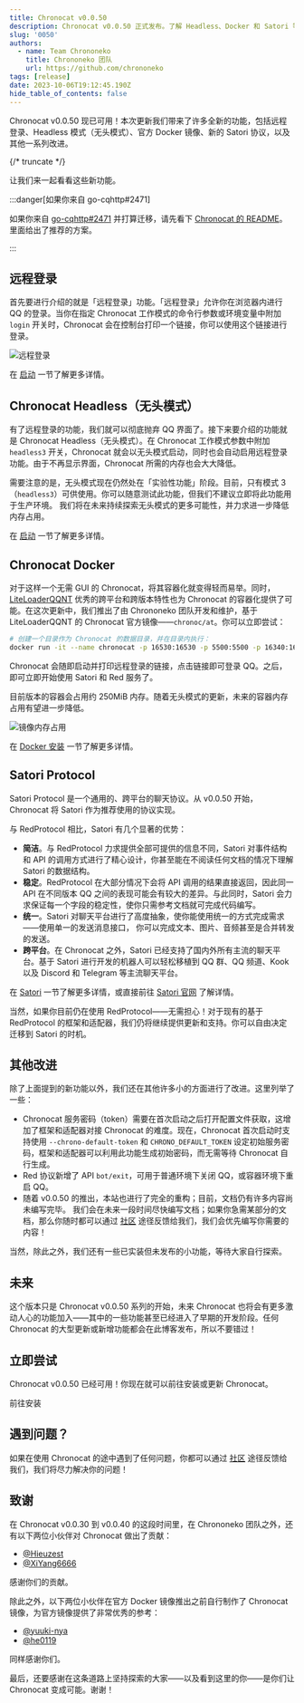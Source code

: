 ```yaml
---
title: Chronocat v0.0.50
description: Chronocat v0.0.50 正式发布。了解 Headless、Docker 和 Satori 等最新功能。
slug: '0050'
authors:
  - name: Team Chrononeko
    title: Chrononeko 团队
    url: https://github.com/chrononeko
tags: [release]
date: 2023-10-06T19:12:45.190Z
hide_table_of_contents: false
---
```



Chronocat v0.0.50 现已可用！本次更新我们带来了许多全新的功能，包括远程登录、Headless
模式（无头模式）、官方 Docker 镜像、新的 Satori 协议，以及其他一系列改进。

{/* truncate */}

让我们来一起看看这些新功能。

:::danger[如果你来自 go-cqhttp#2471]

如果你来自 [go-cqhttp#2471](https://github.com/Mrs4s/go-cqhttp/issues/2471) 并打算迁移，请先看下 [Chronocat 的 README](https://github.com/chrononeko/chronocat)。里面给出了推荐的方案。

:::

## 远程登录

首先要进行介绍的就是「远程登录」功能。「远程登录」允许你在浏览器内进行 QQ 的登录。当你在指定
Chronocat 工作模式的命令行参数或环境变量中附加 `login` 开关时，Chronocat
会在控制台打印一个链接，你可以使用这个链接进行登录。

![远程登录](./login.png)

在 [启动](/launch) 一节了解更多详情。

## Chronocat Headless（无头模式）

有了远程登录的功能，我们就可以彻底抛弃 QQ 界面了。接下来要介绍的功能就是 Chronocat
Headless（无头模式）。在 Chronocat 工作模式参数中附加 `headless3` 开关，Chronocat
就会以无头模式启动，同时也会自动启用远程登录功能。由于不再显示界面，Chronocat
所需的内存也会大大降低。

需要注意的是，无头模式现在仍然处在「实验性功能」阶段。目前，只有模式
3（`headless3`）可供使用。你可以随意测试此功能，但我们不建议立即将此功能用于生产环境。
我们将在未来持续探索无头模式的更多可能性，并力求进一步降低内存占用。

在 [启动](/launch) 一节了解更多详情。

## Chronocat Docker

对于这样一个无需 GUI 的 Chronocat，将其容器化就变得轻而易举。同时，[LiteLoaderQQNT](https://llqqnt.mukapp.top)
优秀的跨平台和跨版本特性也为 Chronocat 的容器化提供了可能。在这次更新中，我们推出了由
Chrononeko 团队开发和维护，基于 LiteLoaderQQNT 的 Chronocat 官方镜像——`chronoc/at`。你可以立即尝试：

```sh
# 创建一个目录作为 Chronocat 的数据目录，并在目录内执行：
docker run -it --name chronocat -p 16530:16530 -p 5500:5500 -p 16340:16340 chronoc/at
```

Chronocat 会随即启动并打印远程登录的链接，点击链接即可登录
QQ。之后，即可立即开始使用 Satori 和 Red 服务了。

目前版本的容器会占用约 250MiB 内存。随着无头模式的更新，未来的容器内存占用有望进一步降低。

![镜像内存占用](./docker-mem.png)

在 [Docker 安装](/install/docker/official) 一节了解更多详情。

## Satori Protocol

Satori Protocol 是一个通用的、跨平台的聊天协议。从 v0.0.50 开始，Chronocat 将 Satori 作为推荐使用的协议实现。

与 RedProtocol 相比，Satori 有几个显著的优势：

- **简洁**。与 RedProtocol 力求提供全部可提供的信息不同，Satori 对事件结构和 API
  的调用方式进行了精心设计，你甚至能在不阅读任何文档的情况下理解 Satori 的数据结构。
- **稳定**。RedProtocol 在大部分情况下会将 API 调用的结果直接返回，因此同一 API 在不同版本 QQ
  之间的表现可能会有较大的差异。与此同时，Satori 会力求保证每一个字段的稳定性，使你只需参考文档就可完成代码编写。
- **统一**。Satori 对聊天平台进行了高度抽象，使你能使用统一的方式完成需求——使用单一的发送消息接口，
  你可以完成文本、图片、音频甚至是合并转发的发送。
- **跨平台**。在 Chronocat 之外，Satori 已经支持了国内外所有主流的聊天平台。基于 Satori
  进行开发的机器人可以轻松移植到 QQ 群、QQ 频道、Kook 以及 Discord 和 Telegram 等主流聊天平台。

在 [Satori](/develop/satori/) 一节了解更多详情，或直接前往 [Satori 官网](https://satori.js.org/zh-CN/) 了解详情。

当然，如果你目前仍在使用 RedProtocol——无需担心！对于现有的基于 RedProtocol
的框架和适配器，我们仍将继续提供更新和支持。你可以自由决定迁移到 Satori 的时机。

## 其他改进

除了上面提到的新功能以外，我们还在其他许多小的方面进行了改进。这里列举了一些：

- Chronocat 服务密码（token）需要在首次启动之后打开配置文件获取，这增加了框架和适配器对接
  Chronocat 的难度。现在，Chronocat 首次启动时支持使用 `--chrono-default-token` 和
  `CHRONO_DEFAULT_TOKEN` 设定初始服务密码，框架和适配器可以利用此功能生成初始密码，而无需等待
  Chronocat 自行生成。
- Red 协议新增了 API `bot/exit`，可用于普通环境下关闭 QQ，或容器环境下重启 QQ。
- 随着 v0.0.50 的推出，本站也进行了完全的重构；目前，文档仍有许多内容尚未编写完毕。
  我们会在未来一段时间尽快编写文档；如果你急需某部分的文档，那么你随时都可以通过
  [社区](/more/community) 途径反馈给我们，我们会优先编写你需要的内容！

当然，除此之外，我们还有一些已实装但未发布的小功能，等待大家自行探索。

## 未来

这个版本只是 Chronocat v0.0.50 系列的开始，未来 Chronocat
也将会有更多激动人心的功能加入——其中的一些功能甚至已经进入了早期的开发阶段。任何
Chronocat 的大型更新或新增功能都会在此博客发布，所以不要错过！

## 立即尝试

Chronocat v0.0.50 已经可用！你现在就可以前往安装或更新 Chronocat。

<Link
  className="button button--secondary button--lg button--normal"
  to="/install"
>
  <span>前往安装</span>
</Link>

## 遇到问题？

如果在使用 Chronocat 的途中遇到了任何问题，你都可以通过 [社区](/more/community)
途径反馈给我们，我们将尽力解决你的问题！

## 致谢

在 Chronocat v0.0.30 到 v0.0.40 的这段时间里，在 Chrononeko 团队之外，还有以下两位小伙伴对
Chronocat 做出了贡献：

- [@Hieuzest](https://github.com/Hieuzest)
- [@XiYang6666](https://github.com/XiYang6666)

感谢你们的贡献。

除此之外，以下两位小伙伴在官方 Docker 镜像推出之前自行制作了 Chronocat
镜像，为官方镜像提供了非常优秀的参考：

- [@yuuki-nya](https://github.com/yuuki-nya)
- [@he0119](https://github.com/he0119)

同样感谢你们。

最后，还要感谢在这条道路上坚持探索的大家——以及看到这里的你——是你们让 Chronocat
变成可能。谢谢！
